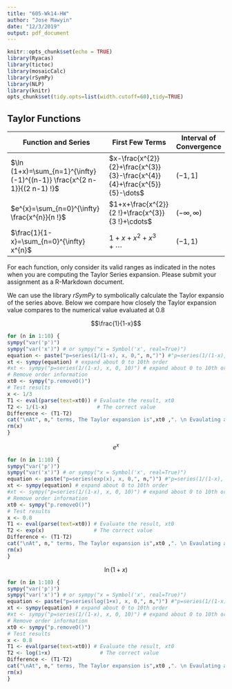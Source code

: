 ```yaml
---
title: "605-Wk14-HW"
author: "Jose Mawyin"
date: "12/3/2019"
output: pdf_document
---
```


```r
knitr::opts_chunk$set(echo = TRUE)
library(Ryacas)
library(tictoc)
library(mosaicCalc)
library(rSymPy)
library(NLP)
library(knitr)
opts_chunk$set(tidy.opts=list(width.cutoff=60),tidy=TRUE)
```

## Taylor Functions

| Function and Series   | First Few Terms   | Interval of Convergence   |
|--------------------------------------|--------------------------|------------------|
|   $\ln (1+x)=\sum_{n=1}^{\infty}(-1)^{(n-1)} \frac{x^{2 n-1}}{(2 n-1) !}$  |  $x-\frac{x^{2}}{2}+\frac{x^{3}}{3}-\frac{x^{4}}{4}+\frac{x^{5}}{5}-\dots$  |    $(-1,1]$   |
|  $e^{x}=\sum_{n=0}^{\infty} \frac{x^{n}}{n !}$  |  $1+x+\frac{x^{2}}{2 !}+\frac{x^{3}}{3 !}+\cdots$ |   $(-\infty, \infty)$   |
|    $\frac{1}{1-x}=\sum_{n=0}^{\infty} x^{n}$  |    $1+x+x^{2}+x^{3}+\cdots$ |     $(-1,1)$   |


For each function, only consider its valid ranges as indicated in the notes when you are computing the Taylor Series expansion. Please submit your assignment as a R-Markdown document.

We can use the library *rSymPy* to symbolically calculate the Taylor expansio of the series above. Below we compare how closely the Taylor expansion value compares to the numerical value evaluated at 0.8

$$\frac{1}{1-x}$$

```r
for (n in 1:10) {
sympy("var('p')")
sympy("var('x')") # or sympy("x = Symbol('x', real=True)")
equation <- paste("p=series(1/(1-x), x, 0,", n,")") #"p=series(1/(1-x), x, 0, 10)"
xt <- sympy(equation) # expand about 0 to 10th order
#xt <- sympy("p=series(1/(1-x), x, 0, 10)") # expand about 0 to 10th order
# Remove order information
xt0 <- sympy("p.removeO()")
# Test results
x <- 1/3
T1 <- eval(parse(text=xt0)) # Evaluate the result, xt0
T2 <- 1/(1-x)                # The correct value
Difference <- (T1-T2)
cat("\nAt", n," terms, The Taylor expansion is",xt0 ,". \n Evaulating at 0, the difference between the Taylor expansion and the built-in function is\n", Difference,"\n")
rm(x)
}
```

\pagebreak

$$e^{x}$$
```r
for (n in 1:10) {
sympy("var('p')")
sympy("var('x')") # or sympy("x = Symbol('x', real=True)")
equation <- paste("p=series(exp(x), x, 0,", n,")") #"p=series(1/(1-x), x, 0, 10)"
xt <- sympy(equation) # expand about 0 to 10th order
#xt <- sympy("p=series(1/(1-x), x, 0, 10)") # expand about 0 to 10th order
# Remove order information
xt0 <- sympy("p.removeO()")
# Test results
x <- 0.8
T1 <- eval(parse(text=xt0)) # Evaluate the result, xt0
T2 <- exp(x)                # The correct value
Difference <- (T1-T2)
cat("\nAt", n," terms, The Taylor expansion is",xt0 ,". \n Evaulating at 0.8, the difference between the Taylor expansion and the built-in function is\n", Difference,"\n")
rm(x)
}
```

\pagebreak

$$\ln (1+x)$$

```r
for (n in 1:10) {
sympy("var('p')")
sympy("var('x')") # or sympy("x = Symbol('x', real=True)")
equation <- paste("p=series(log(1+x), x, 0,", n,")") #"p=series(1/(1-x), x, 0, 10)"
xt <- sympy(equation) # expand about 0 to 10th order
#xt <- sympy("p=series(1/(1-x), x, 0, 10)") # expand about 0 to 10th order
# Remove order information
xt0 <- sympy("p.removeO()")
# Test results
x <- 0.8
T1 <- eval(parse(text=xt0)) # Evaluate the result, xt0
T2 <- log(1+x)                # The correct value
Difference <- (T1-T2)
cat("\nAt", n," terms, The Taylor expansion is",xt0 ,". \n Evaulating at 0.8, the difference between the Taylor expansion and the built-in function is\n", Difference,"\n")
rm(x)
}
```



